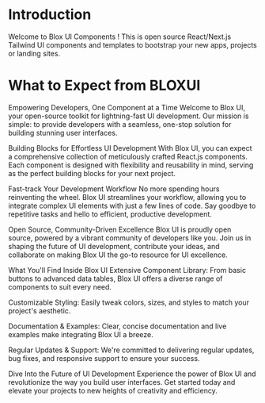 # Introduction

Welcome to Blox UI Components ! This is open source React/Next.js Tailwind UI
components and templates to bootstrap your new apps, projects or landing
sites.

# What to Expect from BLOXUI

Empowering Developers, One Component at a Time
Welcome to Blox UI, your open-source toolkit for lightning-fast UI development. Our mission is simple: to provide developers with a seamless, one-stop solution for building stunning user interfaces.

Building Blocks for Effortless UI Development
With Blox UI, you can expect a comprehensive collection of meticulously crafted React.js components. Each component is designed with flexibility and reusability in mind, serving as the perfect building blocks for your next project.

Fast-track Your Development Workflow
No more spending hours reinventing the wheel. Blox UI streamlines your workflow, allowing you to integrate complex UI elements with just a few lines of code. Say goodbye to repetitive tasks and hello to efficient, productive development.

Open Source, Community-Driven Excellence
Blox UI is proudly open source, powered by a vibrant community of developers like you. Join us in shaping the future of UI development, contribute your ideas, and collaborate on making Blox UI the go-to resource for UI excellence.

What You'll Find Inside Blox UI
Extensive Component Library: From basic buttons to advanced data tables, Blox UI offers a diverse range of components to suit every need.

Customizable Styling: Easily tweak colors, sizes, and styles to match your project's aesthetic.

Documentation & Examples: Clear, concise documentation and live examples make integrating Blox UI a breeze.

Regular Updates & Support: We're committed to delivering regular updates, bug fixes, and responsive support to ensure your success.

Dive Into the Future of UI Development
Experience the power of Blox UI and revolutionize the way you build user interfaces. Get started today and elevate your projects to new heights of creativity and efficiency.

